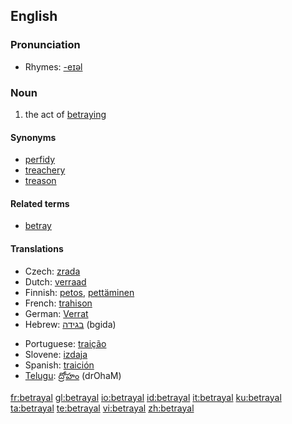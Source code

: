 ==English==

===Pronunciation===
*Rhymes: [[Rhymes:English:-eɪəl|-eɪəl]]

===Noun===
{{en-noun}}

# the act of [[betray]]ing

====Synonyms====
*[[perfidy]]
*[[treachery]]
*[[treason]]

====Related terms====
*[[betray]]

====Translations====
{{trans-top|act of betraying}}
*Czech: [[zrada]] {{f}}
*Dutch: [[verraad]] {{n}}
*Finnish: [[petos]], [[pettäminen]]
*French: [[trahison]] {{m}}
*German: [[Verrat]] {{m}}
*Hebrew: [[בגידה]] (bgida) {{f}}
{{trans-mid}}
*Portuguese: [[traição]] {{f}}
*Slovene: [[izdaja]] {{f}}
*Spanish: [[traición]]
*[[Telugu]]: [[ద్రోహం]] (drOhaM)
{{trans-bottom}}

[[fr:betrayal]]
[[gl:betrayal]]
[[io:betrayal]]
[[id:betrayal]]
[[it:betrayal]]
[[ku:betrayal]]
[[ta:betrayal]]
[[te:betrayal]]
[[vi:betrayal]]
[[zh:betrayal]]